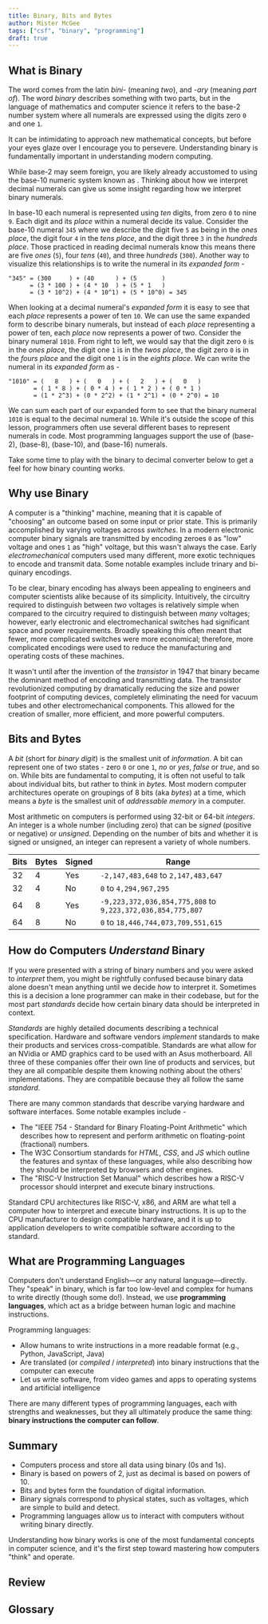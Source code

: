 ```yaml
---
title: Binary, Bits and Bytes
author: Mister McGee
tags: ["csf", "binary", "programming"]
draft: true
---
```



## What is Binary

The word <Define word="binary"/> comes from the latin *bini-* (meaning *two*), and *-ary* (meaning *part of*). The word *binary* describes something with two parts, but in the language of mathematics and computer science it refers to the base-2 number system where all numerals are expressed using the digits zero `0` and one `1`.

It can be intimidating to approach new mathematical concepts, but before your eyes glaze over I encourage you to persevere. Understanding binary is fundamentally important in understanding modern computing.

While base-2 may seem foreign, you are likely already accustomed to using the base-10 numeric system known as <Define word="decimal"/>. Thinking about how we interpret decimal numerals can give us some insight regarding how we interpret binary numerals.

In base-10 each numeral is represented using *ten* digits, from zero `0` to nine `9`. Each digit and its *place* within a numeral decide its value. Consider the base-10 numeral `345` where we describe the digit five `5` as being in the *ones place*, the digit four `4` in the *tens place*, and the digit three `3` in the *hundreds place*. Those practiced in reading decimal numerals know this means there are five *ones* (`5`), four *tens* (`40`), and three *hundreds* (`300`). Another way to visualize this relationships is to write the numeral in its *expanded form* -

```
"345" = (300     ) + (40      ) + (5       )
      = (3 * 100 ) + (4 * 10  ) + (5 * 1   )
      = (3 * 10^2) + (4 * 10^1) + (5 * 10^0) = 345
```

When looking at a decimal numeral's *expanded form* it is easy to see that each *place* represents a power of ten `10`. We can use the same expanded form to describe binary numerals, but instead of each *place* representing a power of ten, each *place* now represents a power of two. Consider the binary numeral `1010`. From right to left, we would say that the digit zero `0` is in the *ones place*, the digit one `1` is in the *twos place*, the digit zero `0` is in the *fours place* and the digit one `1` is in the *eights place*. We can write the numeral in its *expanded form* as -

```
"1010" = (   8   ) + (   0   ) + (   2   ) + (   0   )
       = ( 1 * 8 ) + ( 0 * 4 ) + ( 1 * 2 ) + ( 0 * 1 )
       = (1 * 2^3) + (0 * 2^2) + (1 * 2^1) + (0 * 2^0) = 10
```

We can sum each part of our expanded form to see that the binary numeral `1010` is equal to the decimal numeral `10`. While it's outside the scope of this lesson, programmers often use several different bases to represent numerals in code. Most programming languages support the use of <Define word="binary"/> (base-2), <Define word="octal"/> (base-8), <Define word="decimal"/> (base-10), and <Define word="hexadecimal"/> (base-16) numerals.

Take some time to play with the binary to decimal converter below to get a feel for how binary counting works.

<a id="binary-to-decimal"></a>


<BinaryToDecimal client:only/>

## Why use Binary

A computer is a "thinking" machine, meaning that it is capable of "choosing" an outcome based on some input or prior state. This is primarily accomplished by varying voltages across *switches*. In a modern electronic computer binary signals are transmitted by encoding zeroes `0` as "low" voltage and ones `1` as "high" voltage, but this wasn't always the case. Early *electromechanical* computers used many different, more exotic techniques to encode and transmit data. Some notable examples include trinary and bi-quinary encodings.

To be clear, binary encoding has always been appealing to engineers and computer scientists alike because of its simplicity. Intuitively, the circuitry required to distinguish between *two* voltages is relatively simple when compared to the circuitry required to distinguish between *many* voltages; however, early electronic and electromechanical switches had significant space and power requirements. Broadly speaking this often meant that fewer, more complicated switches were more economical; therefore, more complicated encodings were used to reduce the manufacturing and operating costs of these machines.

It wasn't until after the invention of the *transistor* in 1947 that binary became the dominant method of encoding and transmitting data. The transistor revolutionized computing by dramatically reducing the size and power footprint of computing devices, completely eliminating the need for vacuum tubes and other electromechanical components. This allowed for the creation of smaller, more efficient, and more powerful computers.

## Bits and Bytes

A *bit* (short for *binary digit*) is the smallest unit of *information*. A bit can represent one of two states - zero `0` or one `1`, *no* or *yes*, *false* or *true*, and so on. While bits are fundamental to computing, it is often not useful to talk about individual bits, but rather to think in *bytes*. Most modern computer architectures operate on groupings of 8 bits (aka *bytes*) at a time, which means a *byte* is the smallest unit of *addressable memory* in a computer.

Most arithmetic on computers is performed using 32-bit or 64-bit *integers*. An integer is a whole number (including zero) that can be *signed* (positive or negative) or *unsigned*. Depending on the number of bits and whether it is signed or unsigned, an integer can represent a variety of whole numbers.

| Bits | Bytes | Signed | Range |
| --- | --- | --- | --- |
| 32 | 4 | Yes | `-2,147,483,648` to `2,147,483,647` |
| 32 | 4 | No | `0` to `4,294,967,295` |
| 64 | 8 | Yes | `-9,223,372,036,854,775,808` to `9,223,372,036,854,775,807` |
| 64 | 8 | No | `0` to `18,446,744,073,709,551,615` |

## How do Computers *Understand* Binary

If you were presented with a string of binary numbers and you were asked to *interpret* them, you might be rightfully confused because binary data alone doesn't mean anything until we decide *how* to interpret it. Sometimes this is a decision a lone programmer can make in their codebase, but for the most part *standards* decide how certain binary data should be interpreted in context.

*Standards* are highly detailed documents describing a technical specification. Hardware and software vendors *implement* standards to make their products and services cross-compatible. Standards are what allow for an NVidia or AMD graphics card to be used with an Asus motherboard. All three of these companies offer their own line of products and services, but they are all compatible despite them knowing nothing about the others' implementations. They are compatible because they all follow the same *standard*.

There are many common standards that describe varying hardware and software interfaces. Some notable examples include -

- The "IEEE 754 - Standard for Binary Floating-Point Arithmetic" which describes how to represent and perform arithmetic on floating-point (fractional) numbers. 
- The W3C Consortium standards for *HTML*, *CSS*, and *JS* which outline the features and syntax of these languages, while also describing how they should be interpreted by browsers and other engines.
- The "RISC-V Instruction Set Manual" which describes how a RISC-V processor should interpret and execute binary instructions.

Standard CPU architectures like RISC-V, x86, and ARM are what tell a computer how to interpret and execute binary instructions. It is up to the CPU manufacturer to design compatible hardware, and it is up to application developers to write compatible software according to the standard.


## What are Programming Languages

Computers don't understand English—or any natural language—directly. They "speak" in binary, which is far too low-level and complex for humans to write directly (though some do!). Instead, we use **programming languages**, which act as a bridge between human logic and machine instructions.

Programming languages:

- Allow humans to write instructions in a more readable format (e.g., Python, JavaScript, Java)
- Are translated (or *compiled* / *interpreted*) into binary instructions that the computer can execute
- Let us write software, from video games and apps to operating systems and artificial intelligence

There are many different types of programming languages, each with strengths and weaknesses, but they all ultimately produce the same thing: **binary instructions the computer can follow**.

## Summary

- Computers process and store all data using binary (0s and 1s).
- Binary is based on powers of 2, just as decimal is based on powers of 10.
- Bits and bytes form the foundation of digital information.
- Binary signals correspond to physical states, such as voltages, which are simple to build and detect.
- Programming languages allow us to interact with computers without writing binary directly.

Understanding how binary works is one of the most fundamental concepts in computer science, and it's the first step toward mastering how computers "think" and operate.

## Review


<Quiz quiz={quiz}/>

## Glossary


<Vocabulary vocabulary={vocabulary}/>